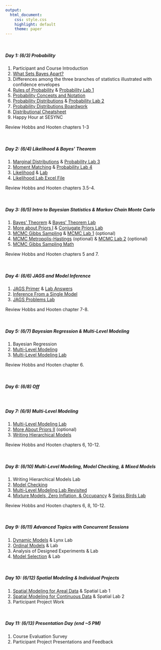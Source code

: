 ```yaml
---
output:
  html_document: 
    css: style.css
    highlight: default
    theme: paper
---
```


<br>

##### **Day 1: (6/3) Probability**

1. Participant and Course Introduction
2. [What Sets Bayes Apart?](content/lectures/WhatSetsBayesApart.pdf)
3. Differences among the three branches of statistics illustrated with confidence envelopes
4. [Rules of Probability](content/lectures/RulesProbability.pdf) & [Probability Lab 1](content/labs/ProbabilityLab1.html)
5. [Probability Concepts and Notation](content/lectures/ProbabilityConceptsDistributions.pdf)
6. [Probability Distributions](content/lectures/ProbabilityConceptsDistributions.pdf) & [Probability Lab 2](content/labs/ProbabilityLab2.html)
7. [Probability Distributions Boardwork](content/boardwork/ProbabilityDistributions.pdf)
8. [Distributional Cheatsheet](content/handouts/DistributionCheatSheet.pdf)
9. Happy Hour at SESYNC 

Review Hobbs and Hooten chapters 1-3

<br>

##### **Day 2: (6/4) Likelihood & Bayes' Theorem**

1. [Marginal Distributions](content/lectures/MarginalDistributions.pdf) & [Probability Lab 3](content/labs/ProbabilityLab3.html)
2. [Moment Matching](content/lectures/ProbabilityConceptsDistributions.pdf) & [Probability Lab 4](content/labs/ProbabilityLab4.html)
3. [Likelihood](content/lectures/Likelihood.pdf) & [Lab](content/labs/LikelihoodLab.html)
4. [Likelihood Lab Excel File](content/handouts/HemlockLightLikelihood.xlsx)

Review Hobbs and Hooten chapters 3.5-4.

<br>

##### **Day 3: (6/5) Intro to Bayesian Statistics & Markov Chain Monte Carlo**

1. [Bayes' Theorem](content/lectures/BayesTheorem.pdf) & [Bayes' Theorem Lab](content/labs/BayesTheoremLab.html) 
2. [More about Priors I](content/lectures/MoreAboutPriors1.pdf) & [Conjugate Priors Lab](content/labs/ConjugatePriorsLab.html) 
3. [MCMC Gibbs Sampling](content/lectures/MCMC1.pdf) & [MCMC Lab 1](content/labs/MCMCLab1.html)  (optional)
4. [MCMC Metropolis-Hastings](content/lectures/MCMC2.pdf) (optional) & [MCMC Lab 2](content/labs/MCMCLab2.html) (optional)
5. [MCMC Gibbs Sampling Math](content/handouts/MCMCMath1.pdf)

Review Hobbs and Hooten chapters 5 and 7.

<br>

##### **Day 4: (6/6) JAGS and Model Inference**

1. [JAGS Primer](content/lectures/JAGSPrimerMCMCVis.pdf) & [Lab Answers](content/labs/JAGSPrimerLab.html)
2. [Inference From a Single Model](content/lectures/InferenceFromSingleModel.pdf)
3. [JAGS Problems Lab](content/labs/JAGSProblemsLab.html) 

Review Hobbs and Hooten chapter 7-8.

<br>

##### **Day 5: (6/7) Bayesian Regression & Multi-Level Modeling**

1. Bayesian Regression
2. [Multi-Level Modeling](content/lectures/MultiLevelRegression.pdf)
3. [Multi-Level Modeling Lab](content/labs/MultiLevelModelingLab.html) 

Review Hobbs and Hooten chapter 6.

<br>

##### **Day 6: (6/8) Off**

<br>

##### **Day 7: (6/9) Multi-Level Modeling**

1. [Multi-Level Modeling Lab](content/labs/MultiLevelModelingLab.html)
2. [More About Priors II](content/lectures/MoreAboutPriors2.pdf) (optional)
3. [Writing Hierarchical Models](content/lectures/WritingHierarchicalModels.pdf)

Review Hobbs and Hooten chapters 6, 10-12.

<br>

##### **Day 8: (6/10) Multi-Level Modeling, Model Checking, & Mixed Models**

1. Writing Hierarchical Models Lab
2. [Model Checking](content/lectures/ModelChecking.pdf)
3. [Multi-Level Modeling Lab Revisited](content/labs/MultiLevelModelingLab.html)
4. [Mixture Models, Zero Inflation, & Occupancy](content/lectures/MixtureModels.pdf) & [Swiss Birds Lab](content/labs/SwissBirdsLab.html)

Review Hobbs and Hooten chapters 6, 8, 10-12.

<br>

##### **Day 9: (6/11) Advanced Topics with Concurrent Sessions**

1. [Dynamic Models](content/lectures/DynamicModels.pdf) & Lynx Lab
2. [Ordinal Models](content/lectures/OrdinalModels.pdf) & Lab
3. Analysis of Designed Experiments & Lab
4. [Model Selection](content/lectures/ModelSelection.pdf) & Lab

<br>

##### **Day 10: (6/12) Spatial Modeling & Individual Projects**

1. [Spatial Modeling for Areal Data](content/lectures/ArealSpatialModels.pdf) & Spatial Lab 1
2. [Spatial Modeling for Continuous Data](content/lectures/ContinuousSpatialModels.pdf) & Spatial Lab 2
3. Participant Project Work

<br>

##### **Day 11: (6/13) Presentation Day (end ~5 PM)**

1. Course Evaluation Survey
2. Participant Project Presentations and Feedback 
